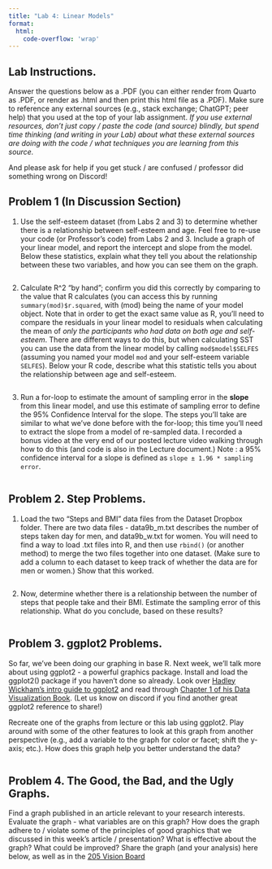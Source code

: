 ```yaml
---
title: "Lab 4: Linear Models"
format: 
  html:
    code-overflow: 'wrap'
---
```


## Lab Instructions.

Answer the questions below as a .PDF (you can either render from Quarto as .PDF, or render as .html and then print this html file as a .PDF). Make sure to reference any external sources (e.g., stack exchange; ChatGPT; peer help) that you used at the top of your lab assignment. *If you use external resources, don't just copy / paste the code (and source) blindly, but spend time thinking (and writing in your Lab) about what these external sources are doing with the code / what techniques you are learning from this source.* 

And please ask for help if you get stuck / are confused / professor did something wrong on Discord!

## Problem 1 (In Discussion Section)

1.  Use the self-esteem dataset (from Labs 2 and 3) to determine whether there is a relationship between self-esteem and age. Feel free to re-use your code (or Professor's code) from Labs 2 and 3. Include a graph of your linear model, and report the intercept and slope from the model. Below these statistics, explain what they tell you about the relationship between these two variables, and how you can see them on the graph.

```r

```

2. Calculate R^2 "by hand"; confirm you did this correctly by comparing to the value that R calculates (you can access this by running `summary(mod)$r.squared`, with (mod) being the name of your model object. Note that in order to get the exact same value as R, you'll need to compare the residuals in your linear model to residuals when calculating the mean of *only the participants who had data on both age and self-esteem*. There are different ways to do this, but when calculating SST you can use the data from the linear model by calling `mod$model$SELFES` (assuming you named your model `mod` and your self-esteem variable `SELFES`). Below your R code, describe what this statistic tells you about the relationship between age and self-esteem.

```r

```

3. Run a for-loop to estimate the amount of sampling error in the **slope** from this linear model, and use this estimate of sampling error to define the 95% Confidence Interval for the slope. The steps you'll take are similar to what we've done before with the for-loop; this time you'll need to extract the slope from a model of re-sampled data. I recorded a bonus video at the very end of our posted lecture video walking through how to do this (and code is also in the Lecture document.) Note : a 95% confidence interval for a slope is defined as `slope ± 1.96 * sampling error`.

```r

```

## Problem 2. Step Problems.

1. Load the two "Steps and BMI" data files from the Dataset Dropbox folder. There are two data files - data9b_m.txt describes the number of steps taken day for men, and data9b_w.txt for women. You will need to find a way to load .txt files into R, and then use `rbind()` (or another method) to merge the two files together into one dataset. (Make sure to add a column to each dataset to keep track of whether the data are for men or women.) Show that this worked.

```r

```

2. Now, determine whether there is a relationship between the number of steps that people take and their BMI. Estimate the sampling error of this relationship. What do you conclude, based on these results?

```r

```

## Problem 3. ggplot2 Problems.

So far, we've been doing our graphing in base R. Next week, we'll talk more about using ggplot2 - a powerful graphics package. Install and load the ggplot2() package if you haven't done so already. Look over [Hadley Wickham's intro guide to ggplot2](https://ggplot2.tidyverse.org) and read through [Chapter 1 of his Data Visualization Book](https://r4ds.hadley.nz/data-visualize). (Let us know on discord if you find another great ggplot2 reference to share!)

Recreate one of the graphs from lecture or this lab using ggplot2. Play around with some of the other features to look at this graph from another perspective (e.g., add a variable to the graph for color or facet; shift the y-axis; etc.). How does this graph help you better understand the data?

```r

```

## Problem 4. The Good, the Bad, and the Ugly Graphs.

Find a graph published in an article relevant to your research interests. Evaluate the graph - what variables are on this graph? How does the graph adhere to / violate some of the principles of good graphics that we discussed in this week's article / presentation? What is effective about the graph? What could be improved? Share the graph (and your analysis) here below, as well as in the [205 Vision Board](https://docs.google.com/spreadsheets/d/1VB7Ut1NW_g5cOVbcC0ofNGHCTc4O7dHN6ECej9k-iGM/edit?usp=sharing)
